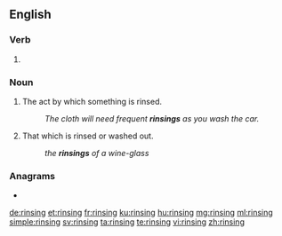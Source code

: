 ==English==

===Verb===
{{head|en|present participle}}

# {{present participle of|rinse|lang=en|nocat=1}}

===Noun===
{{en-noun}}

# The act by which something is rinsed.
#: ''The cloth will need frequent '''rinsings''' as you wash the car.''
# {{lb|en|usually plural}} That which is rinsed or washed out.
#: ''the '''rinsings''' of a wine-glass''

===Anagrams===
* {{l|en|rings in}}

[[de:rinsing]]
[[et:rinsing]]
[[fr:rinsing]]
[[ku:rinsing]]
[[hu:rinsing]]
[[mg:rinsing]]
[[ml:rinsing]]
[[simple:rinsing]]
[[sv:rinsing]]
[[ta:rinsing]]
[[te:rinsing]]
[[vi:rinsing]]
[[zh:rinsing]]
